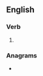 ==English==

===Verb===
{{head|en|verb form}}

# {{present participle of|en|slue|nocat=1}}

===Anagrams===
* {{anagrams|en|a=gilnsu|lungis|suling}}